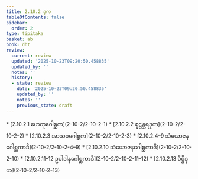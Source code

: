 ```yaml
---
title: 2.10.2 ဒုက
tableOfContents: false
sidebar:
  order: 2
type: tipitaka
basket: ab
book: dht
review:
  current: review
  updated: '2025-10-23T09:20:50.458835'
  updated_by: ''
  notes: ''
  history:
  - state: review
    date: '2025-10-23T09:20:50.458835'
    updated_by: ''
    notes: ''
    previous_state: draft
---
```



<ReviewStatus review={frontmatter.review} showDetails={true} />

<HypothesisAnnotation frontmatter={frontmatter} />

<DynamicBreadcrumb />



<TableOfContents book="dht" section="2.10.2">
* [2.10.2.1 ဟေတုဂေါစ္ဆက](2-10-2/2-10-2-1)
* [2.10.2.2 စူဠန္တရဒုက](2-10-2/2-10-2-2)
* [2.10.2.3 အာသဝဂေါစ္ဆက](2-10-2/2-10-2-3)
* [2.10.2.4–9 သံယောဇနဂေါစ္ဆကာဒိ](2-10-2/2-10-2-4–9)
* [2.10.2.10 သံယောဇနဂေါစ္ဆကာဒိ](2-10-2/2-10-2-10)
* [2.10.2.11–12 ဥပါဒါနဂေါစ္ဆကာဒိ](2-10-2/2-10-2-11–12)
* [2.10.2.13 ပိဋ္ဌိဒုက](2-10-2/2-10-2-13)
</TableOfContents>